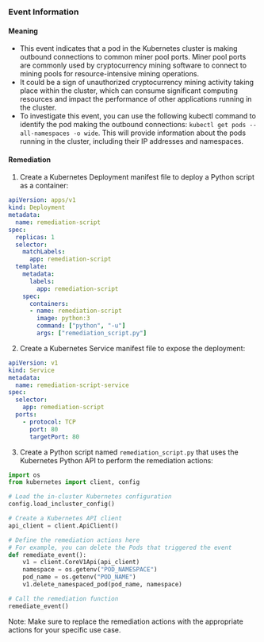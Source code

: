 
### Event Information

#### Meaning

- This event indicates that a pod in the Kubernetes cluster is making outbound connections to common miner pool ports. Miner pool ports are commonly used by cryptocurrency mining software to connect to mining pools for resource-intensive mining operations.
- It could be a sign of unauthorized cryptocurrency mining activity taking place within the cluster, which can consume significant computing resources and impact the performance of other applications running in the cluster.
- To investigate this event, you can use the following kubectl command to identify the pod making the outbound connections: `kubectl get pods --all-namespaces -o wide`. This will provide information about the pods running in the cluster, including their IP addresses and namespaces.

#### Remediation

1. Create a Kubernetes Deployment manifest file to deploy a Python script as a container:
```yaml
apiVersion: apps/v1
kind: Deployment
metadata:
  name: remediation-script
spec:
  replicas: 1
  selector:
    matchLabels:
      app: remediation-script
  template:
    metadata:
      labels:
        app: remediation-script
    spec:
      containers:
      - name: remediation-script
        image: python:3
        command: ["python", "-u"]
        args: ["remediation_script.py"]
```

2. Create a Kubernetes Service manifest file to expose the deployment:
```yaml
apiVersion: v1
kind: Service
metadata:
  name: remediation-script-service
spec:
  selector:
    app: remediation-script
  ports:
    - protocol: TCP
      port: 80
      targetPort: 80
```

3. Create a Python script named `remediation_script.py` that uses the Kubernetes Python API to perform the remediation actions:
```python
import os
from kubernetes import client, config

# Load the in-cluster Kubernetes configuration
config.load_incluster_config()

# Create a Kubernetes API client
api_client = client.ApiClient()

# Define the remediation actions here
# For example, you can delete the Pods that triggered the event
def remediate_event():
    v1 = client.CoreV1Api(api_client)
    namespace = os.getenv("POD_NAMESPACE")
    pod_name = os.getenv("POD_NAME")
    v1.delete_namespaced_pod(pod_name, namespace)

# Call the remediation function
remediate_event()
```

Note: Make sure to replace the remediation actions with the appropriate actions for your specific use case.


